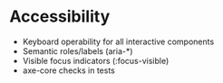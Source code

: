 
<Meta title="Docs/Accessibility" />

# Accessibility

- Keyboard operability for all interactive components
- Semantic roles/labels (aria-*)
- Visible focus indicators (:focus-visible)
- axe-core checks in tests


